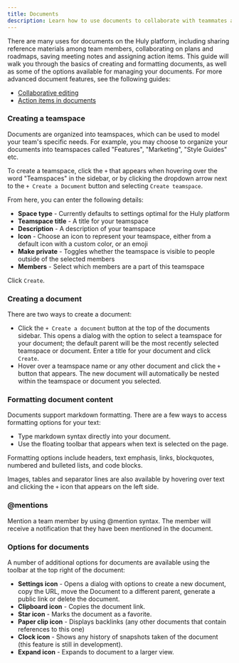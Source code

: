 ```yaml
---
title: Documents
description: Learn how to use documents to collaborate with teammates and organize information.
---
```


There are many uses for documents on the Huly platform, including sharing reference materials among team members, collaborating on plans and roadmaps, saving meeting notes and assigning action items. This guide will walk you through the basics of creating and formatting documents, as well as some of the options available for managing your documents. For more advanced document features, see the following guides:

* [Collaborative editing](/knowledge-management/collaborative-editing)
* [Action items in documents](/knowledge-management/documents-action-items)

### Creating a teamspace

Documents are organized into teamspaces, which can be used to model your team's specific needs. For example, you may choose to organize your documents into teamspaces called "Features", "Marketing", "Style Guides" etc.

To create a teamspace, click the `+` that appears when hovering over the word "Teamspaces" in the sidebar, or by clicking the dropdown arrow next to  the `+ Create a Document` button and selecting `Create teamspace`.

From here, you can enter the following details:
* **Space type** - Currently defaults to settings optimal for the Huly platform
* **Teamspace title** - A title for your teamspace
* **Description** - A description of your teamspace
* **Icon** - Choose an icon to represent your teamspace, either from a default icon with a custom color, or an emoji
* **Make private** - Toggles whether the teamspace is visible to people outside of the selected members
* **Members** - Select which members are a part of this teamspace

Click `Create`.

### Creating a document

There are two ways to create a document:
* Click the `+ Create a document` button at the top of the documents sidebar. This opens a dialog with the option to select a teamspace for your document; the default parent will be the most recently selected teamspace or document. Enter a title for your document and click `Create`.
* Hover over a teamspace name or any other document and click the `+` button that appears. The new document will automatically be nested within the teamspace or document you selected.

### Formatting document content

Documents support markdown formatting. There are a few ways to access formatting options for your text:
* Type markdown syntax directly into your document.
* Use the floating toolbar that appears when text is selected on the page. 

Formatting options include headers, text emphasis, links, blockquotes, numbered and bulleted lists, and code blocks.

Images, tables and separator lines are also available by hovering over text and clicking the `+` icon that appears on the left side.

### @mentions
Mention a team member by using @mention syntax. The member will receive a notification that they have been mentioned in the document.

### Options for documents

A number of additional options for documents are available using the toolbar at the top right of the document:

* **Settings icon** - Opens a dialog with options to create a new document, copy the URL, move the Document to a different parent, generate a public link or delete the document.
* **Clipboard icon** - Copies the document link.
* **Star icon** - Marks the document as a favorite.
* **Paper clip icon** - Displays backlinks (any other documents that contain references to this one)
* **Clock icon** - Shows any history of snapshots taken of the document (this feature is still in development).
* **Expand icon** - Expands to document to a larger view.